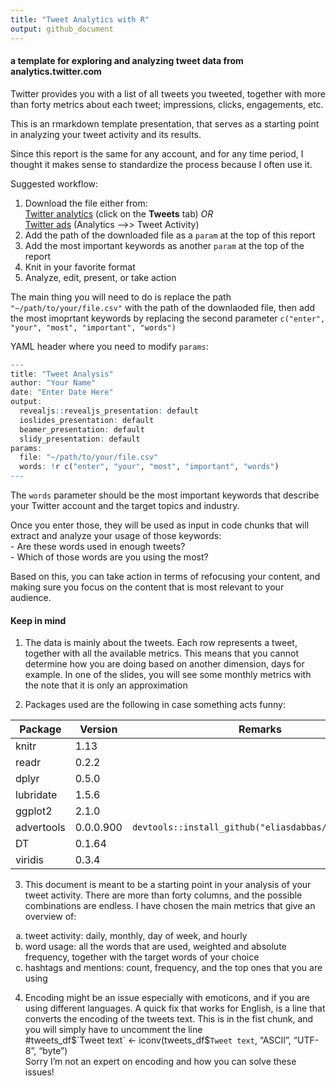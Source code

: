 ```yaml
---
title: "Tweet Analytics with R"
output: github_document
---
```



#### a template for exploring and analyzing tweet data from analytics.twitter.com 

Twitter provides you with a list of all tweets you tweeted, together with more than forty metrics about each tweet; impressions, clicks, engagements, etc. 

This is an rmarkdown template presentation, that serves as a starting point in analyzing your tweet activity and its results. 

Since this report is the same for any account, and for any time period, I thought it makes sense to standardize the process because I often use it. 

Suggested workflow: 

1. Download the file either from:  
 [Twitter analytics](http://analytics.twitter.com) (click on the **Tweets** tab) _OR_  
 [Twitter ads](http://ads.twitter.com) (Analytics -->> Tweet Activity)    
2. Add the path of the downloaded file as a `param` at the top of this report
3. Add the most important keywords as another `param` at the top of the report
4. Knit in your favorite format
5. Analyze, edit, present, or take action

The main thing you will need to do is replace the path `"~/path/to/your/file.csv"` with the path of the downlaoded file, then add the most imoprtant keywords by replacing the second parameter `c("enter", "your", "most", "important", "words")`

YAML header where you need to modify `params`:
```r
---
title: "Tweet Analysis"
author: "Your Name"
date: "Enter Date Here"
output:
  revealjs::revealjs_presentation: default
  ioslides_presentation: default
  beamer_presentation: default
  slidy_presentation: default
params:
  file: "~/path/to/your/file.csv"
  words: !r c("enter", "your", "most", "important", "words")
---


```

The `words` parameter should be the most important keywords that describe your Twitter account and the target topics and industry. 

Once you enter those, they will be used as input in code chunks that will extract and analyze your usage of those keywords:  
- Are these words used in enough tweets?   
- Which of those words are you using the most?  

Based on this, you can take action in terms of refocusing your content, and making sure you focus on the content that is most relevant to your audience. 

#### Keep in mind

1. The data is mainly about the tweets. Each row represents a tweet, together with all the available metrics. This means that you cannot determine how you are doing based on another dimension, days for example. In one of the slides, you will see some monthly metrics with the note that it is only an approximation

2. Packages used are the following in case something acts funny: 

Package         | Version       | Remarks
----------------|---------------|--------------------------
knitr           | 1.13          |
readr           | 0.2.2         |
dplyr           | 0.5.0         |
lubridate       | 1.5.6         |
ggplot2         | 2.1.0         |
advertools      | 0.0.0.900     | `devtools::install_github("eliasdabbas/advertools")`
DT              | 0.1.64        | 
viridis         | 0.3.4

3. This document is meant to be a starting point in your analysis of your tweet activity. There are more than forty columns, and the possible combinations are endless. I have chosen the main metrics that give an overview of: 
(a) tweet activity: daily, monthly, day of week, and hourly
(b) word usage: all the words that are used, weighted and absolute frequency, together with the target words of your choice
(c) hashtags and mentions: count, frequency, and the top ones that you are using

4. Encoding might be an issue especially with emoticons, and if you are using different languages. A quick fix that works for English, is a line that converts the encoding of the tweets text. This is in the fist chunk, and you will simply have to uncomment the line  
#tweets_df$`Tweet text` <- iconv(tweets_df$`Tweet text`, "ASCII", "UTF-8", "byte")  
Sorry I'm not an expert on encoding and how you can solve these issues! 










